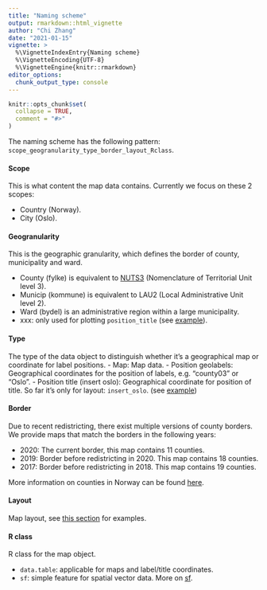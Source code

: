 ```yaml
---
title: "Naming scheme"
output: rmarkdown::html_vignette
author: "Chi Zhang"
date: "2021-01-15"
vignette: >
  %\VignetteIndexEntry{Naming scheme}
  %\VignetteEncoding{UTF-8}
  %\VignetteEngine{knitr::rmarkdown}
editor_options: 
  chunk_output_type: console
---
```


```r
knitr::opts_chunk$set(
  collapse = TRUE,
  comment = "#>"
)
```

The naming scheme has the following pattern: `scope_geogranularity_type_border_layout_Rclass`. 

#### Scope

This is what content the map data contains. Currently we focus on these 2 scopes: 

- Country (Norway).
- City (Oslo).

#### Geogranularity 

This is the geographic granularity, which defines the border of county, municipality and ward.

- County (fylke) is equivalent to [NUTS3](https://ec.europa.eu/eurostat/documents/345175/7451602/2021-NUTS-3-map-NO.pdf) (Nomenclature of Territorial Unit level 3).
- Municip (kommune) is equivalent to LAU2 (Local Administrative Unit level 2).
- Ward (bydel) is an administrative region within a large municipality.
- xxx: only used for plotting `position_title` (see [example](#norway-layout-insert-oslo)).

#### Type 

The type of the data object to distinguish whether it's a geographical map or coordinate for label positions. 
- Map: Map data.
- Position geolabels: Geographical coordinates for the position of labels, e.g. "county03" or "Oslo".
- Position title (insert oslo): Geographical coordinate for position of title. So far it's only for layout: `insert_oslo`. (see [example](#norway-layout-insert-oslo))

#### Border 

Due to recent redistricting, there exist multiple versions of county borders. We provide maps that match the borders in the following years: 

- 2020: The current border, this map contains 11 counties. 
- 2019: Border before redistricting in 2020. This map contains 18 counties. 
- 2017: Border before redistricting in 2018. This map contains 19 counties.

More information on counties in Norway can be found [here](https://en.wikipedia.org/wiki/Counties_of_Norway#cite_note-13). 

#### Layout

Map layout, see [this section](#layout-options) for examples. 

#### R class

R class for the map object. 

- `data.table`: applicable for maps and label/title coordinates.
- `sf`: simple feature for spatial vector data. More on [sf](https://r-spatial.github.io/sf/articles/).



